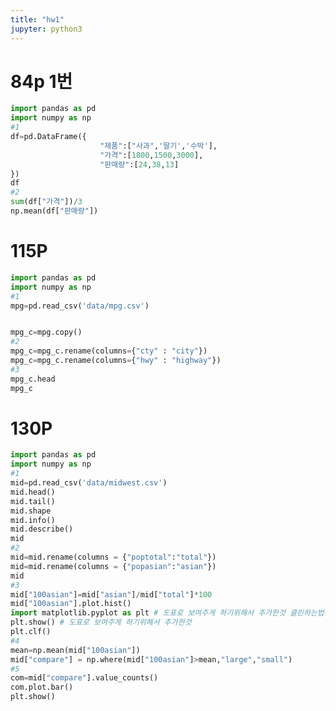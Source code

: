 ```yaml
---
title: "hw1"
jupyter: python3
---
```


# 84p 1번

```python
import pandas as pd
import numpy as np
#1
df=pd.DataFrame({
                    "제품":["사과",'딸기','수박'],
                    "가격":[1800,1500,3000],
                    "판매량":[24,38,13]
})
df
#2
sum(df["가격"])/3
np.mean(df["판매량"])

```



# 115P


```python
import pandas as pd
import numpy as np
#1
mpg=pd.read_csv('data/mpg.csv')


mpg_c=mpg.copy()
#2
mpg_c=mpg_c.rename(columns={"cty" : "city"})
mpg_c=mpg_c.rename(columns={"hwy" : "highway"})
#3
mpg_c.head
mpg_c

```
# 130P
```python
import pandas as pd
import numpy as np
#1
mid=pd.read_csv('data/midwest.csv')
mid.head()
mid.tail()
mid.shape
mid.info()
mid.describe()
mid
#2
mid=mid.rename(columns = {"poptotal":"total"})
mid=mid.rename(columns = {"popasian":"asian"})
mid
#3
mid["100asian"]=mid["asian"]/mid["total"]*100
mid["100asian"].plot.hist()
import matplotlib.pyplot as plt # 도표로 보여주게 하기위해서 추가한것 클린하는법은 plt.clf()
plt.show() # 도표로 보여주게 하기위해서 추가한것 
plt.clf()
#4
mean=np.mean(mid["100asian"])
mid["compare"] = np.where(mid["100asian"]>mean,"large","small")
#5
com=mid["compare"].value_counts()
com.plot.bar()
plt.show()


```

